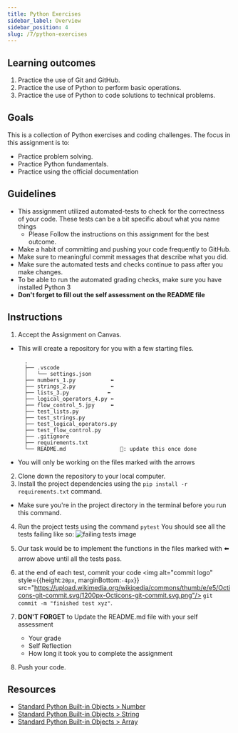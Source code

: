 ```yaml
---
title: Python Exercises
sidebar_label: Overview
sidebar_position: 4
slug: /7/python-exercises
---
```

## Learning outcomes
1. Practice the use of Git and GitHub.
2. Practice the use of Python to perform basic operations.
3. Practice the use of Python to code solutions to technical problems.

## Goals
This is a collection of Python exercises and coding challenges. The focus in this assignment is to:
- Practice problem solving.
- Practice Python fundamentals.
- Practice using the official documentation


## Guidelines
* This assignment utilized automated-tests to check for the correctness of your code. These tests can be a bit specific about what you name things
  * Please Follow the instructions on this assignment for the best outcome.
* Make a habit of committing and pushing your code frequently to GitHub.
* Make sure to meaningful commit messages that describe what you did.
* Make sure the automated tests and checks continue to pass after you make changes.
* To be able to run the automated grading checks, make sure you have installed Python 3
* **Don't forget to fill out the self assessment on the README file**

## Instructions
1. Accept the Assignment on Canvas.
  * This will create a repository for you with a few starting files.
    ```
      .
      ├── .vscode
      │   └── settings.json
      ├── numbers_1.py           ⬅️
      ├── strings_2.py           ⬅️
      ├── lists_3.py            ⬅️
      ├── logical_operators_4.py ⬅️
      ├── flow_control_5.jpy     ⬅️
      ├── test_lists.py
      ├── test_strings.py
      ├── test_logical_operators.py
      ├── test_flow_control.py
      ├── .gitignore
      ├── requirements.txt
      └── README.md                 🔼: update this once done
    ```
  * You will only be working on the files marked with the arrows
2. Clone down the repository to your local computer.
3. Install the project dependencies using the `pip install -r requirements.txt` command.
  * Make sure you're in the project directory in the terminal before you run this command.
4. Run the project tests using the command `pytest`
  You should see all the tests failing like so:
  ![failing tests image](assets/failing_tests.png)

5. Our task would be to implement the functions in the files marked with ⬅️ arrow above until all the tests pass.
6. at the end of each test, commit your code <img alt="commit logo" style={{height:`20px`, marginBottom:`-4px`}} src="https://upload.wikimedia.org/wikipedia/commons/thumb/e/e5/Octicons-git-commit.svg/1200px-Octicons-git-commit.svg.png"/> `git commit -m "finished test xyz"`.

7. **DON'T FORGET** to Update the README.md file with your self assessment
    * Your grade
    * Self Reflection
    * How long it took you to complete the assignment
8. Push your code.


## Resources
- [Standard Python Built-in Objects > Number](https://docs.python.org/3.10/library/numbers.html?highlight=number#module-numbers)
- [Standard Python Built-in Objects > String](https://docs.python.org/3.10/library/string.html?highlight=string#module-string)
- [Standard Python Built-in Objects > Array](https://docs.python.org/3.10/library/array.html?highlight=array#module-array)
